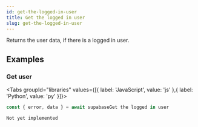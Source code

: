 ```yaml
---
id: get-the-logged-in-user
title: Get the logged in user
slug: get-the-logged-in-user
---
```



Returns the user data, if there is a logged in user.



















## Examples

### Get user

<Tabs
  groupId="libraries"
  values={[{ label: 'JavaScript', value: 'js' },{ label: 'Python', value: 'py' }]}>

<TabItem value="js">

```js
const { error, data } = await supabaseGet the logged in user
```


</TabItem>
<TabItem value="py">


```
Not yet implemented
```


</TabItem>

</Tabs>
